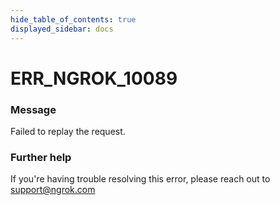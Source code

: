 ```yaml
---
hide_table_of_contents: true
displayed_sidebar: docs
---
```



# ERR_NGROK_10089

### Message

Failed to replay the request.

<ErrorDetails error="err_ngrok_10089" />

### Further help

If you're having trouble resolving this error, please reach out to [support@ngrok.com](mailto:support@ngrok.com?subject=Help%20with%20ERR_NGROK_10089)
